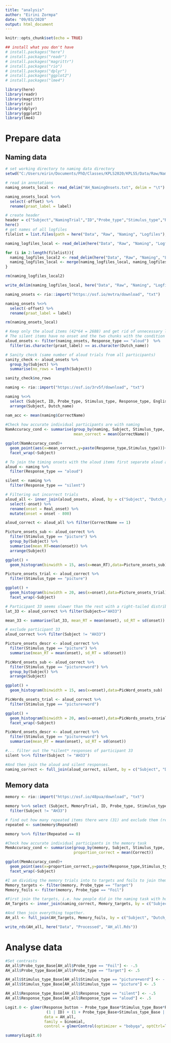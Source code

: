 ---
title: "analysis"
author: "Eirini Zormpa"
date: "09/03/2020"
output: html_document
---

```{r setup, include=FALSE}
knitr::opts_chunk$set(echo = TRUE)
```

```{r packages}
## install what you don't have
# install.packages("here")
# install.packages("readr")
# install.packages("magrittr")
# install.packages("rio")
# install.packages("dplyr")
# install.packages("ggplot2")
# install.packages("lme4")

library(here)
library(readr)
library(magrittr)
library(rio)
library(dplyr)
library(ggplot2)
library(lme4)
```


# Prepare data

## Naming data

```{r read_annotations_local_wd}
# set working directory to naming data directory
setwd("C:/Users/eirin/Documents/PhD/Classes/KPLS2020/KPLS5/Data/Raw/Naming")

# read in annotations
naming_onsets_local <- read_delim("AH_NamingOnsets.txt", delim = "\t")

naming_onsets_local %<>%
  select(-offset) %>%
  rename(praat_label = label)
```

```{r read_naming_logfiles_local_here}
# create header
header = c("Subject","NamingTrial","ID","Probe_type","Stimulus_type","Response_type","File_name","English_name","Dutch_name","Other_A","Other_B","List", "Compound", "Agreement_percentage", "DK_percentage", "Lg10WF", "Familiarity", "Visual_complexity", "Manipulability", "Letters", "Non-word", "CorrectName", "Response")
here()
# get names of all logfiles
filelist = list.files(path = here("Data", "Raw", "Naming", "Logfiles"), pattern = ".*.txt")

naming_logfiles_local <- read_delim(here("Data", "Raw", "Naming", "Logfiles", filelist[1]), delim="\t", col_names = header, locale = locale("nl"), skip = 1)

for (i in 2:length(filelist)){
  naming_logfiles_local2 <- read_delim(here("Data", "Raw", "Naming", "Logfiles", filelist[i]), delim="\t", col_names = header, locale = locale("nl"), skip = 1)
  naming_logfiles_local <- merge(naming_logfiles_local, naming_logfiles_local2, all = T)
}

rm(naming_logfiles_local2)
```

```{r export_naming_logfiles}
write_delim(naming_logfiles_local, here("Data", "Raw", "Naming", "Logfiles", "AH_naming_logfiles.txt"), delim = "\t")
```


```{r read_annotations_osf}
naming_onsets <- rio::import("https://osf.io/mvtra/download", "txt")

naming_onsets %<>%
  select(-offset) %>%
  rename(praat_label = label)

rm(naming_onsets_local)
```


```{r clean_annotations}
# Keep only the aloud items (42*64 = 2688) and get rid of unnecessary lines from praat annotation (time before and after word).
# The silent items have no onset and the two chunks with the condition and comments are not useful to me.
aloud_onsets <- filter(naming_onsets, Response_type == "aloud")  %>%
  filter(as.character(praat_label) == as.character(Dutch_name))

# Sanity check (same number of aloud trials from all participants)
sanity_check <- aloud_onsets %>%
  group_by(Subject) %>%
  summarise(no_rows = length(Subject))

sanity_check$no_rows
```

```{r read_naming_logfiles_osf}
naming <- rio::import("https://osf.io/3rv5f/download", "txt")
```

```{r clean_naming_data}
naming %<>% 
  select (Subject, ID, Probe_type, Stimulus_type, Response_type, English_name, Dutch_name, CorrectName) %>%
  arrange(Subject, Dutch_name)
```

```{r naming_accuracy}
nam_acc <- mean(naming$CorrectName)
  
#Check how accurate individual participants are with naming
NamAccuracy_cond <- summarise(group_by(naming, Subject, Stimulus_type, Response_type),
                              mean_correct = mean(CorrectName))

ggplot(NamAccuracy_cond)+
  geom_point(aes(x=mean_correct,y=paste(Response_type,Stimulus_type)))+
  facet_wrap(~Subject)
```

```{r join_naming_datasets}
# To join the timing onsets with the aloud items first separate aloud and silent items from naming data
aloud <- naming %>%
  filter(Response_type == "aloud")

silent <- naming %>%
  filter(Response_type == "silent")

# Filtering out incorrect trials
aloud_all <- inner_join(aloud_onsets, aloud, by = c("Subject", "Dutch_name", "Stimulus_type", "Response_type"))%>%
  select(-onset) %>%
  rename(onset = Real_onset) %>%
  mutate(onset = onset - 800)

aloud_correct <- aloud_all %>% filter(CorrectName == 1)
```

```{r visualise_naming_onsets_picture}
Picture_onsets_sub <- aloud_correct %>%
  filter(Stimulus_type == "picture") %>%
  group_by(Subject) %>%
  summarise(mean_RT=mean(onset)) %>%
  arrange(Subject)

ggplot() +
  geom_histogram(binwidth = 15, aes(x=mean_RT),data=Picture_onsets_sub)

Picture_onsets_trial <- aloud_correct %>%
  filter(Stimulus_type == "picture")

ggplot() +
  geom_histogram(binwidth = 20, aes(x=onset),data=Picture_onsets_trial)+
  facet_wrap(~Subject)
```

```{r check_outliers_picture}
# Participant 33 seems slower than the rest with a right-tailed distribution and is excluded
lat_33 <- aloud_correct %>% filter(Subject=="AH33")

mean_33 <- summarise(lat_33, mean_RT = mean(onset), sd_RT = sd(onset))

# exclude participant 33
aloud_correct %<>% filter(Subject != "AH33")
```

```{r picture_onsets_table}
Picture_onsets_descr <- aloud_correct %>%
  filter(Stimulus_type == "picture") %>%
  summarise(mean_RT = mean(onset), sd_RT = sd(onset))
```

```{r visualise_naming_onsets_picture_word}
PicWord_onsets_sub <- aloud_correct %>%
  filter(Stimulus_type == "picture+word") %>%
  group_by(Subject) %>%
  arrange(Subject)

ggplot() +
  geom_histogram(binwidth = 15, aes(x=onset),data=PicWord_onsets_sub)

PicWords_onsets_trial <- aloud_correct %>%
  filter(Stimulus_type == "picture+word")

ggplot() +
  geom_histogram(binwidth = 20, aes(x=onset),data=PicWords_onsets_trial)+
  facet_wrap(~Subject)
```

```{r picture_word_onsets_table}
PicWord_onsets_descr <- aloud_correct %>%
  filter(Stimulus_type == "picture+word") %>%
  summarise(mean_RT = mean(onset), sd_RT = sd(onset))
```

```{r finalise_naming_dataset}
#... filter out the *silent* responses of participant 33
silent %<>% filter(Subject != "AH33")

#And then join the aloud and silent responses.
naming_correct <- full_join(aloud_correct, silent, by = c("Subject", "Dutch_name", "Stimulus_type", "Response_type", "ID", "Probe_type", "English_name", "CorrectName"))
```


## Memory data

```{r read_osf_memory_data}
memory <- rio::import("https://osf.io/48pua/download", "txt")
```

```{r clean_memory_data}
memory %<>% select (Subject, MemoryTrial, ID, Probe_type, Stimulus_type, Response_type, English_name, Dutch_name, Target_button, Response_button, Correct, RT, Repeated) %>% 
  filter(Subject != "AH33")
```

```{r repeated_names}
# find out how many repeated items there were (31) and exclude them (repeated items were incorrectly used in naming but refer to objects used as foils in the memory task)
repeated <- sum(memory$Repeated)

memory %<>% filter(Repeated == 0)
```

```{r memory_accuracy}
#Check how accurate individual participants in the memory task
MemAccuracy_cond <- summarise(group_by(memory, Subject, Stimulus_type, Response_type),
                              proportion_correct = mean(Correct))

ggplot(MemAccuracy_cond)+
  geom_point(aes(x=proportion_correct,y=paste(Response_type,Stimulus_type)))+
  facet_wrap(~Subject)
```

```{r make_final_dataset}
#I am dividing the memory trials into to targets and foils to join them with the naming data. Probably not the best way to do it, but it works.
Memory_targets <- filter(memory, Probe_type == "Target")
Memory_foils <- filter(memory, Probe_type == "Foil")

#First join the targets, i.e. how people did in the naming task with how they responded to the same stims in the memory task. This will get rid of the incorrect naming trials in the memory dataset.
AH_Targets <- inner_join(naming_correct, Memory_targets, by = c("Subject", "Dutch_name", "Stimulus_type", "Response_type", "ID", "Probe_type", "English_name"))

#And then join everything together.
AH_all <- full_join(AH_Targets, Memory_foils, by = c("Subject", "Dutch_name", "Stimulus_type", "Response_type", "ID", "Probe_type", "English_name", "MemoryTrial", "Target_button", "Response_button", "Correct", "RT", "Repeated"))
```

```{r export_analysis_dataset}
write_rds(AH_all, here("Data", "Processed", "AH_all.Rds"))
```


# Analyse data
```{r set_contrasts}
#Set contrasts
AH_all$Probe_type_Base[AH_all$Probe_type == "Foil"] <- -.5
AH_all$Probe_type_Base[AH_all$Probe_type == "Target"] <- .5

AH_all$Stimulus_type_Base[AH_all$Stimulus_type == "picture+word"] <- -.5  
AH_all$Stimulus_type_Base[AH_all$Stimulus_type == "picture"] <- .5  

AH_all$Response_type_Base[AH_all$Response_type == "silent"] <- -.5
AH_all$Response_type_Base[AH_all$Response_type == "aloud"] <- .5

```

```{r base_model}
Logit.0 <- glmer(Response_button ~ Probe_type_Base*Stimulus_type_Base*Response_type_Base +
                  (1 | ID) + (1 + Probe_type_Base+Stimulus_type_Base | Subject),
                 data = AH_all,
                 family = binomial,
                 control = glmerControl(optimizer = "bobyqa", optCtrl=list(maxfun=20000)))

summary(Logit.0)
```

